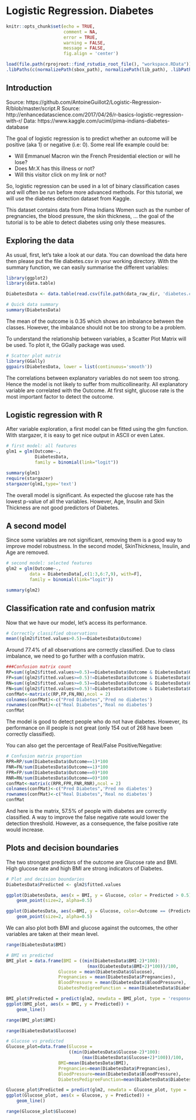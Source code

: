 # Logistic Regression. Diabetes

```r
knitr::opts_chunk$set(echo = TRUE, 
                      comment = NA, 
                      error = TRUE, 
                      warning = FALSE, 
                      message = FALSE, 
                      fig.align = 'center')
```

```r
load(file.path(rprojroot::find_rstudio_root_file(), "workspace.RData"))
.libPaths(c(normalizePath(sbox_path), normalizePath(lib_path), .libPaths()))
```

## Introduction

Source: https://github.com/AntoineGuillot2/Logistic-Regression-R/blob/master/script.R
Source: http://enhancedatascience.com/2017/04/26/r-basics-logistic-regression-with-r/
Data: https://www.kaggle.com/uciml/pima-indians-diabetes-database


The goal of logistic regression is to predict whether an outcome will be positive (aka 1) or negative (i.e: 0). Some real life example could be:

* Will Emmanuel Macron win the French Presidential election or will he lose?
* Does Mr.X has this illness or not?
* Will this visitor click on my link or not?

So, logistic regression can be used in a lot of binary classification cases and will often be run before more advanced methods. For this tutorial, we will use the diabetes detection dataset from Kaggle.

This dataset contains data from Pima Indians Women such as the number of pregnancies, the blood pressure, the skin thickness, … the goal of the tutorial is to be able to detect diabetes using only these measures.

## Exploring the data
As usual, first, let’s take a look at our data. You can download the data here then please put the file diabetes.csv in your working directory. With the summary function, we can easily summarise the different variables:

```r
library(ggplot2)
library(data.table)

DiabetesData <- data.table(read.csv(file.path(data_raw_dir, 'diabetes.csv')))

# Quick data summary
summary(DiabetesData)
```

The mean of the outcome is 0.35 which shows an imbalance between the classes. However, the imbalance should not be too strong to be a problem.

To understand the relationship between variables, a Scatter Plot Matrix will be used. To plot it, the GGally package was used.

```r
# Scatter plot matrix
library(GGally)
ggpairs(DiabetesData, lower = list(continuous='smooth'))
```

The correlations between explanatory variables do not seem too strong. Hence the model is not likely to suffer from multicollinearity. All explanatory variable are correlated with the Outcome. At first sight, glucose rate is the most important factor to detect the outcome.

## Logistic regression with R
After variable exploration, a first model can be fitted using the glm function. With stargazer, it is easy to get nice output in ASCII or even Latex.

```r
# first model: all features
glm1 = glm(Outcome~., 
           DiabetesData, 
           family = binomial(link="logit"))

summary(glm1)
require(stargazer)
stargazer(glm1,type='text')

```

The overall model is significant. As expected the glucose rate has the lowest p-value of all the variables. However, Age, Insulin and Skin Thickness are not good predictors of Diabetes.

## A second model
Since some variables are not significant, removing them is a good way to improve model robustness. In the second model, SkinThickness, Insulin, and Age are removed.

```r
# second model: selected features
glm2 = glm(Outcome~., 
         data = DiabetesData[,c(1:3,6:7,9), with=F], 
         family = binomial(link="logit"))

summary(glm2)

```

## Classification rate and confusion matrix
Now that we have our model, let’s access its performance.

```r
# Correctly classified observations
mean((glm2$fitted.values>0.5)==DiabetesData$Outcome)
```

Around 77.4% of all observations are correctly classified. Due to class imbalance, we need to go further with a confusion matrix.

```r
###Confusion matrix count
RP=sum((glm2$fitted.values>=0.5)==DiabetesData$Outcome & DiabetesData$Outcome==1)
FP=sum((glm2$fitted.values>=0.5)!=DiabetesData$Outcome & DiabetesData$Outcome==0)
RN=sum((glm2$fitted.values>=0.5)==DiabetesData$Outcome & DiabetesData$Outcome==0)
FN=sum((glm2$fitted.values>=0.5)!=DiabetesData$Outcome & DiabetesData$Outcome==1)
confMat<-matrix(c(RP,FP,FN,RN),ncol = 2)
colnames(confMat)<-c("Pred Diabetes",'Pred no diabetes')
rownames(confMat)<-c("Real Diabetes",'Real no diabetes')
confMat
```

The model is good to detect people who do not have diabetes. However, its performance on ill people is not great (only 154 out of 268 have been correctly classified).


You can also get the percentage of Real/False Positive/Negative:

```r
# Confusion matrix proportion
RPR=RP/sum(DiabetesData$Outcome==1)*100
FNR=FN/sum(DiabetesData$Outcome==1)*100
FPR=FP/sum(DiabetesData$Outcome==0)*100
RNR=RN/sum(DiabetesData$Outcome==0)*100
confMat<-matrix(c(RPR,FPR,FNR,RNR),ncol = 2)
colnames(confMat)<-c("Pred Diabetes",'Pred no diabetes')
rownames(confMat)<-c("Real Diabetes",'Real no diabetes')
confMat
```

And here is the matrix, 57.5% of people with diabetes are correctly classified. A way to improve the false negative rate would lower the detection threshold. However, as a consequence, the false positive rate would increase.

## Plots and decision boundaries
The two strongest predictors of the outcome are Glucose rate and BMI. High glucose rate and high BMI are strong indicators of Diabetes.

```r
# Plot and decision boundaries
DiabetesData$Predicted <- glm2$fitted.values

ggplot(DiabetesData, aes(x = BMI, y = Glucose, color = Predicted > 0.5)) + 
    geom_point(size=2, alpha=0.5)

```

```r
ggplot(DiabetesData, aes(x=BMI, y = Glucose, color=Outcome == (Predicted > 0.5))) + 
    geom_point(size=2, alpha=0.5)
```

We can also plot both BMI and glucose against the outcomes, the other variables are taken at their mean level.

```r
range(DiabetesData$BMI)
```



```r
# BMI vs predicted
BMI_plot = data.frame(BMI = ((min(DiabetesData$BMI-2)*100):
                               (max(DiabetesData$BMI+2)*100))/100,
                    Glucose = mean(DiabetesData$Glucose),
                    Pregnancies = mean(DiabetesData$Pregnancies),
                    BloodPressure = mean(DiabetesData$BloodPressure),
                    DiabetesPedigreeFunction = mean(DiabetesData$DiabetesPedigreeFunction))

BMI_plot$Predicted = predict(glm2, newdata = BMI_plot, type = 'response')
ggplot(BMI_plot, aes(x = BMI, y = Predicted)) + 
    geom_line()
```

```r
range(BMI_plot$BMI)
```


```r
range(DiabetesData$Glucose)
```

```r
# Glucose vs predicted
Glucose_plot=data.frame(Glucose = 
                        ((min(DiabetesData$Glucose-2)*100):
                             (max(DiabetesData$Glucose+2)*100))/100,
                    BMI=mean(DiabetesData$BMI),
                    Pregnancies=mean(DiabetesData$Pregnancies),
                    BloodPressure=mean(DiabetesData$BloodPressure),
                    DiabetesPedigreeFunction=mean(DiabetesData$DiabetesPedigreeFunction))

Glucose_plot$Predicted = predict(glm2, newdata = Glucose_plot, type = 'response')
ggplot(Glucose_plot, aes(x = Glucose, y = Predicted)) + 
    geom_line()
```

```r
range(Glucose_plot$Glucose)
```

